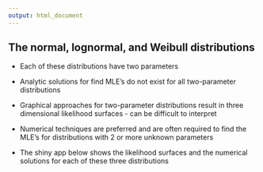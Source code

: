 ```yaml
---
output: html_document
---
```


## The <green>normal</green>, <red>lognormal</red>, and <blue>Weibull</blue> distributions

- Each of these distributions have two parameters

- Analytic solutions for find MLE's <focus>do not</focus> exist for all two-parameter distributions 

- Graphical approaches for two-parameter distributions result in three dimensional likelihood surfaces - can be difficult to interpret 

- Numerical techniques are preferred <focus>and are often required</focus> to find the MLE's for distributions with 2 or more unknown parameters 

- The shiny app below shows the likelihood surfaces and the numerical solutions for each of these three distributions

